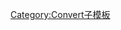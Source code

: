 {{convert/multi2{{{d}}}|{{convert/{{{d}}}|{{{1}}}|{{{2|}}}|{{{3|}}}|{{{4|}}}
|u=/km²
|n=per square kilomet{{{r}}}
|h=per square-kilomet{{{r}}}
|l=per square kilomet{{{r}}}
|t=square kilometre
|o=/sqmi
|b=0.000001
|j=-6-{{{j|0}}}}}|{{convert/{{{d}}}|{{{1}}}|{{{2|}}}|{{{3|}}}|{{{4|}}}
|u=/sq&nbsp;mi
|n=per square mile
|h=per square-mile
|l=per square mile
|o=/sqkm
|t=square mile
|b=0.0000003861
|j=-6.41329777-{{{j|0}}}}}}}<noinclude>
[[Category:Convert子模板]]

</noinclude>